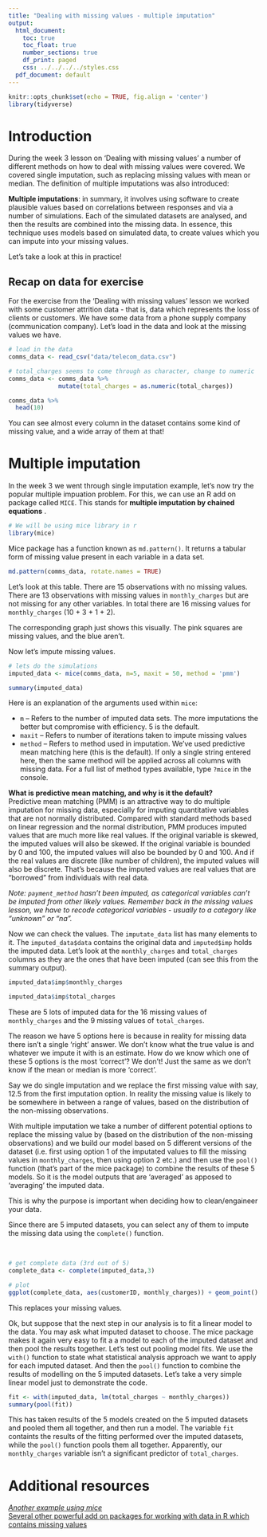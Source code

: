 ```yaml
---
title: "Dealing with missing values - multiple imputation"
output:
  html_document:
    toc: true
    toc_float: true
    number_sections: true
    df_print: paged
    css: ../../../../styles.css
  pdf_document: default
---
```


```r
knitr::opts_chunk$set(echo = TRUE, fig.align = 'center')
library(tidyverse)
```

# Introduction 
During the week 3 lesson on 'Dealing with missing values' a number of different methods on how to deal with missing values were covered. We covered single imputation, such as replacing missing values with mean or median. The definition of multiple imputations was also introduced:

**Multiple imputations**: in summary, it involves using software to create plausible values based on correlations between responses and via a number of simulations. Each of the simulated datasets are analysed, and then the results are combined into the missing data. In essence, this technique uses models based on simulated data, to create values which you can impute into your missing values. 

Let's take a look at this in practice!

## Recap on data for exercise

For the exercise from the 'Dealing with missing values' lesson we worked with some customer attrition data - that is, data which represents the loss of clients or customers. We have some data from a phone supply company (communication company). Let's load in the data and look at the missing values we have. 

```r
# load in the data
comms_data <- read_csv("data/telecom_data.csv")

# total_charges seems to come through as character, change to numeric
comms_data <- comms_data %>% 
              mutate(total_charges = as.numeric(total_charges))

comms_data %>%
  head(10)
```

You can see almost every column in the dataset contains some kind of missing value, and a wide array of them at that! 


# Multiple imputation

In the week 3 we went through single imputation example, let's now try the popular multiple impuation problem. For this, we can use an R add on package called `MICE`. This stands for **multiple imputation by chained equations** .  

```r
# We will be using mice library in r
library(mice)
```

Mice package has a function known as `md.pattern()`.  It returns a tabular form of missing value present in each variable in a data set.

```r
md.pattern(comms_data, rotate.names = TRUE)
```

Let's look at this table. There are 15 observations with no missing values. There are 13 observations with missing values in `monthly_charges` but are not missing for any other variables. In total there are 16 missing values for `monthly_charges` (10 + 3 + 1 + 2). 

The corresponding graph just shows this visually. The pink squares are missing values, and the blue aren't.   

Now let's impute missing values. 
```r
# lets do the simulations
imputed_data <- mice(comms_data, m=5, maxit = 50, method = 'pmm')

summary(imputed_data)
```

Here is an explanation of the arguments used within `mice`:

* `m`  – Refers to the number of imputed data sets. The more imputations the better but compromise with efficiency. 5 is the default.   
* `maxit` – Refers to number of iterations taken to impute missing values  
* `method` – Refers to method used in imputation. We've used predictive mean matching here (this is the default). If only a single string entered here, then the same method will be applied across all columns with missing data. For a full list of method types available, type `?mice` in the console. 

**What is predictive mean matching, and why is it the default?**  
Predictive mean matching (PMM) is an attractive way to do multiple imputation for missing data, especially for imputing quantitative variables that are not normally distributed. Compared with standard methods based on linear regression and the normal distribution, PMM produces imputed values that are much more like real values. If the original variable is skewed, the imputed values will also be skewed. If the original variable is bounded by 0 and 100, the imputed values will also be bounded by 0 and 100. And if the real values are discrete (like number of children), the imputed values will also be discrete. That’s because the imputed values are real values that are “borrowed” from individuals with real data.

*Note: `payment_method` hasn't been imputed, as categorical variables can't be imputed from other likely values. Remember back in the missing values lesson, we have to recode categorical variables - usually to a category like "unknown" or "na".* 

Now we can check the values. The `imputate_data` list has many elements to it. The `imputed_data$data` contains the original data and `imputed$imp` holds the imputed data. Let's look at the `monthly_charges` and `total_charges` columns as they are the ones that have been imputed (can see this from the summary output). 
<br>

```r
imputed_data$imp$monthly_charges
```

```r
imputed_data$imp$total_charges
```

These are 5 lots of imputed data for the 16 missing values of `monthly_charges` and the 9 missing values of `total_charges`. 

The reason we have 5 options here is because in reality for missing data there isn't a single 'right' answer. We don't know what the true value is and whatever we impute it with is an estimate. How do we know which one of these 5 options is the most 'correct'? We don't! Just the same as we don't know if the mean or median is more 'correct'. 

Say we do single imputation and we replace the first missing value with say, 12.5 from the first imputation option. In reality the missing value is likely to be somewhere in between a range of values, based on the distribution of the non-missing observations.  

With multiple imputation we take a number of different potential options to replace the missing value by (based on the distribution of the non-missing observations) and we build our model based on 5 different versions of the dataset (i.e. first using option 1 of the imputated values to fill the missing values in `monthly_charges`, then using option 2 etc.) and then use the `pool()` function (that's part of the mice package) to combine the results of these 5 models. So it is the model outputs that are 'averaged' as apposed to 'averaging' the imputed data. 

This is why the purpose is important when deciding how to clean/engaineer your data.

Since there are 5 imputed datasets, you can select any of them to impute the missing data using the `complete()` function.   

<br>

```r
# get complete data (3rd out of 5)
complete_data <- complete(imputed_data,3)

# plot 
ggplot(complete_data, aes(customerID, monthly_charges)) + geom_point()
```

This replaces your missing values. 

Ok, but suppose that the next step in our analysis is to fit a linear model to the data. You may ask what imputed dataset to choose. The mice package makes it again very easy to fit a a model to each of the imputed dataset and then pool the results together. Let's test out pooling model fits. We use the `with()` function to state what statistical analysis approach we want to apply for each imputed dataset. And then the `pool()` function to combine the results of modelling on the 5 imputed datasets. Let's take a very simple linear model just to demonstrate the code.

```r
fit <- with(imputed_data, lm(total_charges ~ monthly_charges))
summary(pool(fit))

```

This has taken results of the 5 models created on the 5 imputed datasets and pooled them all together, and then run a model. The variable `fit` containts the results of the fitting performed over the imputed datasets, while the `pool()` function pools them all together. Apparently, our `monthly_charges` variable isn't a significant predictor of `total_charges`. 



# Additional resources 

*[Another example using mice](https://datascienceplus.com/imputing-missing-data-with-r-mice-package/)  
*[Several other powerful add on packages for working with data in R which contains missing values](https://www.analyticsvidhya.com/blog/2016/03/tutorial-powerful-packages-imputing-missing-values/)  

